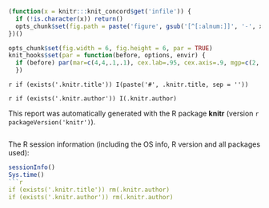 ```r
(function(x = knitr:::knit_concord$get('infile')) {
  if (!is.character(x)) return()
  opts_chunk$set(fig.path = paste('figure', gsub('[^[:alnum:]]', '-', x), sep = '/'))
})()

opts_chunk$set(fig.width = 6, fig.height = 6, par = TRUE)
knit_hooks$set(par = function(before, options, envir) {
  if (before) par(mar=c(4,4,.1,.1), cex.lab=.95, cex.axis=.9, mgp=c(2,.7,0), tcl=-.3, las=1)
  })
```

`r if (exists('.knitr.title')) I(paste('#', .knitr.title, sep = ''))`

`r if (exists('.knitr.author')) I(.knitr.author)`

This report was automatically generated with the R package **knitr**
(version `r packageVersion('knitr')`).

```r
```

The R session information (including the OS info, R version and all
packages used):

```r
sessionInfo()
Sys.time()
```r
if (exists('.knitr.title')) rm(.knitr.author)
if (exists('.knitr.author')) rm(.knitr.author)
```
